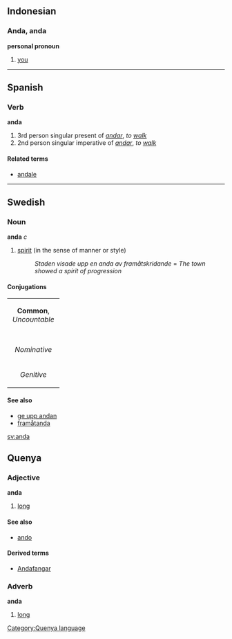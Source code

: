 ==Indonesian==
===Anda, anda===
'''personal pronoun'''

# [[you]]

----

==Spanish==
===Verb===
'''anda'''

# 3rd person singular present of ''[[andar]]'', ''to [[walk]]''
# 2nd person singular imperative of ''[[andar]]'', ''to [[walk]]''

====Related terms====
*[[andale]]

----

==Swedish==
===Noun===
'''anda''' ''c''

# [[spirit]] (in the sense of manner or style)
#: ''Staden visade upp en anda av framåtskridande'' = ''The town showed a spirit of progression''
====Conjugations====
{| border=1 cellspacing=0 
| bgcolor=#FFFFF0 colspan=5 align=center | '''Common''', ''Uncountable'' 
|- 
|- bgcolor=#FFFFF0 align=center 
| width=105 |
| width=105 | ''Indefinite'' 
| width=105 | ''Definite'' 
|- align=center 
| width=105 bgcolor=#FFFFF0 | ''Nominative'' 
| [[anda]] 
| [[andan]] 
|- align=center 
| width=105 bgcolor=#FFFFF0 | ''Genitive'' 
| [[andas]] 
| [[andans]] 
|}
====See also====
*[[ge upp andan]]
*[[framåtanda]]


[[sv:anda]]

==Quenya==

===Adjective===
'''anda'''

# [[long]]

====See also====
* [[ando]]

====Derived terms====
* [[Andafangar]]

===Adverb===
'''anda'''

# [[long]]

[[Category:Quenya language]]